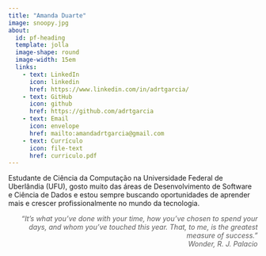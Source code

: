 ```yaml
---
title: "Amanda Duarte"
image: snoopy.jpg
about: 
  id: pf-heading
  template: jolla
  image-shape: round
  image-width: 15em
  links:
    - text: LinkedIn
      icon: linkedin
      href: https://www.linkedin.com/in/adrtgarcia/
    - text: GitHub
      icon: github
      href: https://github.com/adrtgarcia
    - text: Email
      icon: envelope
      href: mailto:amandadrtgarcia@gmail.com
    - text: Currículo
      icon: file-text
      href: curriculo.pdf
---
```


::: {#pf-heading}

Estudante de Ciência da Computação na Universidade Federal de Uberlândia (UFU), gosto muito das áreas de Desenvolvimento de Software e Ciência de Dados e estou sempre buscando oportunidades de aprender mais e crescer profissionalmente no mundo da tecnologia.

<div style="text-align: right; opacity: 0.7;">
*“It's what you've done with your time, how you've chosen to spend your days, and whom you've touched this year. That, to me, is the greatest measure of success.”*<br> *Wonder, R. J. Palacio*
</div>

:::